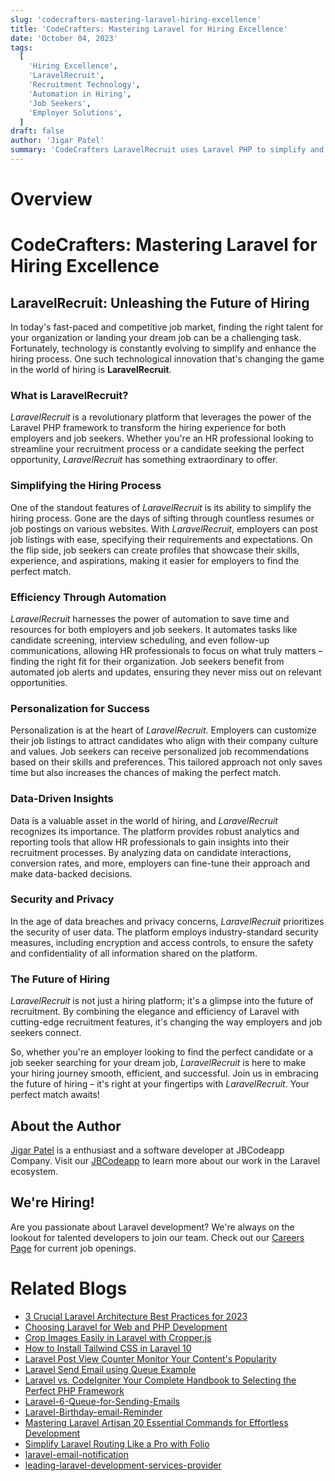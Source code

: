 ```yaml
---
slug: 'codecrafters-mastering-laravel-hiring-excellence'
title: 'CodeCrafters: Mastering Laravel for Hiring Excellence'
date: 'October 04, 2023'
tags:
  [
    'Hiring Excellence',
    'LaravelRecruit',
    'Recruitment Technology',
    'Automation in Hiring',
    'Job Seekers',
    'Employer Solutions',
  ]
draft: false
author: 'Jigar Patel'
summary: 'CodeCrafters LaravelRecruit uses Laravel PHP to simplify and automate hiring, enhancing personalization for employers and job seekers, revolutionizing the future of recruitment.'
---
```


# Overview

<TOCInline toc={props.toc} exclude="Overview" toHeading={2} />

# CodeCrafters: Mastering Laravel for Hiring Excellence

## LaravelRecruit: Unleashing the Future of Hiring

In today's fast-paced and competitive job market, finding the right talent for your organization or landing your dream job can be a challenging task. Fortunately, technology is constantly evolving to simplify and enhance the hiring process. One such technological innovation that's changing the game in the world of hiring is **LaravelRecruit**.

### What is LaravelRecruit?

_LaravelRecruit_ is a revolutionary platform that leverages the power of the Laravel PHP framework to transform the hiring experience for both employers and job seekers. Whether you're an HR professional looking to streamline your recruitment process or a candidate seeking the perfect opportunity, _LaravelRecruit_ has something extraordinary to offer.

### Simplifying the Hiring Process

One of the standout features of _LaravelRecruit_ is its ability to simplify the hiring process. Gone are the days of sifting through countless resumes or job postings on various websites. With _LaravelRecruit_, employers can post job listings with ease, specifying their requirements and expectations. On the flip side, job seekers can create profiles that showcase their skills, experience, and aspirations, making it easier for employers to find the perfect match.

### Efficiency Through Automation

_LaravelRecruit_ harnesses the power of automation to save time and resources for both employers and job seekers. It automates tasks like candidate screening, interview scheduling, and even follow-up communications, allowing HR professionals to focus on what truly matters – finding the right fit for their organization. Job seekers benefit from automated job alerts and updates, ensuring they never miss out on relevant opportunities.

### Personalization for Success

Personalization is at the heart of _LaravelRecruit_. Employers can customize their job listings to attract candidates who align with their company culture and values. Job seekers can receive personalized job recommendations based on their skills and preferences. This tailored approach not only saves time but also increases the chances of making the perfect match.

### Data-Driven Insights

Data is a valuable asset in the world of hiring, and _LaravelRecruit_ recognizes its importance. The platform provides robust analytics and reporting tools that allow HR professionals to gain insights into their recruitment processes. By analyzing data on candidate interactions, conversion rates, and more, employers can fine-tune their approach and make data-backed decisions.

### Security and Privacy

In the age of data breaches and privacy concerns, _LaravelRecruit_ prioritizes the security of user data. The platform employs industry-standard security measures, including encryption and access controls, to ensure the safety and confidentiality of all information shared on the platform.

### The Future of Hiring

_LaravelRecruit_ is not just a hiring platform; it's a glimpse into the future of recruitment. By combining the elegance and efficiency of Laravel with cutting-edge recruitment features, it's changing the way employers and job seekers connect.

So, whether you're an employer looking to find the perfect candidate or a job seeker searching for your dream job, _LaravelRecruit_ is here to make your hiring journey smooth, efficient, and successful. Join us in embracing the future of hiring – it's right at your fingertips with _LaravelRecruit_. Your perfect match awaits!

## About the Author

[Jigar Patel](https://expertlaravel.com) is a
enthusiast and a software developer at JBCodeapp Company. Visit our [JBCodeapp](https://jbcodeapp.com) to learn more about our work in the Laravel ecosystem.

## We're Hiring!

Are you passionate about Laravel development? We're always on the lookout for talented developers to join our team. Check out our [Careers Page](https://jbcodeapp.com/career) for current job openings.

# Related Blogs

- [3 Crucial Laravel Architecture Best Practices for 2023](Laravel-Architecture-2023)
- [Choosing Laravel for Web and PHP Development](laravel-web-php-development)
- [Crop Images Easily in Laravel with Cropper.js](crop-images-easily-in-laravel-with-cropperjs)
- [How to Install Tailwind CSS in Laravel 10](Install-Tailwind-CSS-in-Laravel-10)
- [Laravel Post View Counter Monitor Your Content's Popularity](laravel-post-view-counter-monitor-your-contents-popularity)
- [Laravel Send Email using Queue Example](Send-Email-using-Queue-Example)
- [Laravel vs. CodeIgniter Your Complete Handbook to Selecting the Perfect PHP Framework](laravel-vs-codeigniter-complete-php-framework-guide)
- [Laravel-6-Queue-for-Sending-Emails](Laravel-6-Queue-for-Sending-Emails)
- [Laravel-Birthday-email-Reminder](Guide-Sending-Email-Notifications-in-Laravel)
- [Mastering Laravel Artisan 20 Essential Commands for Effortless Development](mastering-laravel-artisan-20-essential-commands)
- [Simplify Laravel Routing Like a Pro with Folio](simplify-laravel-routing-like-a-pro-with-folio)
- [laravel-email-notification](Laravel-Contact-Form-with-Email-Sending)
- [leading-laravel-development-services-provider](leading-laravel-development-services-provider)
